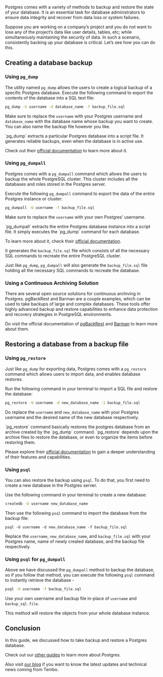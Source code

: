 
Postgres comes with a variety of methods to backup and restore the state of your database. It is an essential task for database administrators to ensure data integrity and recover from data loss or system failures.

Suppose you are working on a company’s project and you do not want to lose any of the project’s data like user details, tables, etc; while simultaneously maintaining the security of data. In such a scenario, consistently backing up your database is critical. Let’s see how you can do this.

## Creating a database backup

### Using `pg_dump`

The utility named `pg_dump` allows the users to create a logical backup of a specific Postgres database. Execute the following command to export the contents of the database into a SQL text file:

```sh
pg_dump -U username -d database_name -f backup_file.sql
```

Make sure to replace the `username` with your Postgres username and `database_name` with the database name whose backup you want to create. You can also name the backup file however you like.

<Callout variant='info'>
`pg_dump` extracts a particular Postgres database into a script file. It generates reliable backups, even when the database is in active use.

Check out their [official documentation](https://www.postgresql.org/docs/current/app-pgdump.html) to learn more about it.

</Callout>

### Using `pg_dumpall`

Postgres comes with a `pg_dumpall` command which allows the users to backup the whole PostgreSQL cluster. This cluster includes all the databases and roles stored in the Postgres server.

Execute the following `pg_dumpall` command to export the data of the entire Postgres instance or cluster:

```sh
pg_dumpall -U username -f backup_file.sql
```

Make sure to replace the `username` with your own Postgres’ username.

<Callout variant='info'>
`pg_dumpall` extracts the entire Postgres database instance into a script file. It simply executes the `pg_dump` command for each database.

To learn more about it, check their [official documentation](https://www.postgresql.org/docs/current/app-pg-dumpall.html).

</Callout>

It generates the `backup_file.sql` file which consists of all the necessary SQL commands to recreate the entire PostgreSQL cluster.

Just like `pg_dump`, `pg_dumpall` will also generate the `backup_file.sql` file holding all the necessary SQL commands to recreate the database.

### Using a Continuous Archiving Solution

There are several open source solutions for continuous archiving in Postgres. pgBackRest and Barman are a couple examples, which can be used to take backups of large and complex databases. These tools offer highly advanced backup and restore capabilities to enhance data protection and recovery strategies in PostgreSQL environments.

Do visit the official documentation of [pgBackRest](https://pgbackrest.org/) and [Barman](https://www.pgbarman.org/) to learn more about them.

## Restoring a database from a backup file

### Using `pg_restore`

Just like `pg_dump` for exporting data, Postgres comes with a `pg_restore` command which allows users to import data, and enables database restores.

Run the following command in your terminal to import a SQL file and restore the database:

```sh
pg_restore -U username -d new_database_name -1 backup_file.sql
```

Do replace the `username` and `new_database_name` with your Postgres username and the desired name of the new database respectively.

<Callout variant='info'>
`pg_restore` command basically restores the postgres database from an archive created by the `pg_dump` command. `pg_restore` depends upon the archive files to restore the database, or even to organize the items before restoring them.

Please explore their [official documentation](https://www.postgresql.org/docs/current/app-pgrestore.html) to gain a deeper understanding of their features and capabilities.

</Callout>

### Using `psql`

You can also restore the backup using `psql`. To do that, you first need to create a new database in the Postgres server.

Use the following command in your terminal to create a new database:

```sh
createdb -U username new_database_name
```

Then use the following `psql` command to import the database from the backup file:

```
psql -U username -d new_database_name -f backup_file.sql
```

Replace the `username`, `new_database_name`, and `backup_file.sql` with your Postgres name, name of newly created database, and the backup file respectively.

### Using `psql` for `pg_dumpall`

Above we have discussed the `pg_dumpall` method to backup the database, so if you follow that method, you can execute the following `psql` command to instantly retrieve the database -

```sh
psql -U username -f backup_file.sql
```

Use your own username and backup file in-place of `username` and `backup_sql.file`.

This method will restore the objects from your whole database instance.

## Conclusion

In this guide, we discussed how to take backup and restore a Postgres database.

Check out our [other guides](https://tembo.io/docs/category/postgres-guides) to learn more about Postgres.

Also visit [our blog](https://tembo.io/blog/) if you want to know the latest updates and technical news coming from Tembo.
